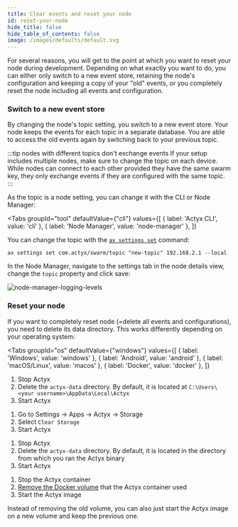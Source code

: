 ```yaml
---
title: Clear events and reset your node
id: reset-your-node
hide_title: false
hide_table_of_contents: false
image: /images/defaults/default.svg
---
```


For several reasons, you will get to the point at which you want to reset your node during development.
Depending on what exactly you want to do, you can either only switch to a new event store, retaining the node's configuration and keeping a copy of your "old" events, or you completely reset the node including all events and configuration.

### Switch to a new event store

By changing the node's topic setting, you switch to a new event store.
Your node keeps the events for each topic in a separate database.
You are able to access the old events again by switching back to your previous topic.

:::tip nodes with different topics don't exchange events
If your setup includes multiple nodes, make sure to change the topic on each device. While nodes can connect to each other provided they have the same swarm key, they only exchange events if they are configured with the same topic.
:::

As the topic is a node setting, you can change it with the CLI or Node Manager:


<Tabs
  groupId="tool"
  defaultValue={"cli"}
  values={[
    { label: 'Actyx CLI', value: 'cli' },
    { label: 'Node Manager', value: 'node-manager' },
  ]}
>

<TabItem value="cli">

You can change the topic with the [`ax settings set`](../../reference/cli/settings/set) command:

```text
ax settings set com.actyx/swarm/topic "new-topic" 192.168.2.1 --local
```

</TabItem>
<TabItem value="node-manager">

In the Node Manager, navigate to the settings tab in the node details view, change the `topic` property and click save:

![node-manager-logging-levels](/images/how-to/swarms/swarm-key-configuration.png)

</TabItem>
</Tabs>

### Reset your node

If you want to completely reset node (=delete all events and configurations), you need to delete its data directory. This works differently depending on your operating system:

<Tabs
  groupId="os"
  defaultValue={"windows"}
  values={[
    { label: 'Windows', value: 'windows' },
    { label: 'Android', value: 'android' },
    { label: 'macOS/Linux', value: 'macos' },
    { label: 'Docker', value: 'docker' },
  ]}
>


<TabItem value="windows">

1. Stop Actyx
2. Delete the `actyx-data` directory. By default, it is located at `C:\Users\<your username>\AppData\Local\Actyx`
3. Start Actyx

</TabItem>
<TabItem value="android">

1. Go to Settings -> Apps -> Actyx -> Storage
2. Select `Clear Storage`
3. Start Actyx

</TabItem>
<TabItem value="macos">

1. Stop Actyx
2. Delete the `actyx-data` directory. By default, it is located in the directory from which you ran the Actyx binary
3. Start Actyx

</TabItem>
<TabItem value="docker">

1. Stop the Actyx container
2. [Remove the Docker volume](https://docs.docker.com/engine/reference/commandline/volume_rm/) that the Actyx container used
3. Start the Actyx image

Instead of removing the old volume, you can also just start the Actyx image on a new volume and keep the previous one.

</TabItem>
</Tabs>
